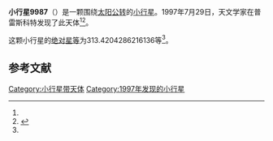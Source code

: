 {{Infobox planet
| bgcolour = #FFFFC0
| name = 9987 Peano
| symbol = 
| image = 
| caption = 
| discovery = yes
| discovery_ref = 
| discoverer = {{link-en|保罗·G·康宝|Paul G. Comba}}
| discovery_site = [[普雷斯科特|普雷斯科特]] 
| discovered = 1997年7月29日
| designations = yes
| mp_name = 
| named_after = 
| alt_names = 1997 OO1/ 1989 AS3 / 1996 EC3
| mp_category = [[主带小行星|主带小行星]]
| orbit_ref = <ref name="a">[http://ssd.jpl.nasa.gov/sbdb.cgi?sstr=9987 9987 Peano] {{Wayback|url=http://ssd.jpl.nasa.gov/sbdb.cgi?sstr=9987 |date=20210717080311 }}，小行星數據庫瀏覽器（JPL Small-Body Database Browser）－[[美国国家航空航天局|美国国家航空航天局]]喷气推进实验室</ref>
| epoch = 2456400.5 (2013年4月18日更新)
| aphelion = {{convert|2.451035577079343|AU|km|3|abbr=on|lk=out}}
| perihelion = {{convert|2.050297167014677|AU|km|3|abbr=on}}
| semimajor = {{convert|2.25066637204701|AU|km|3|abbr=on}}
| eccentricity = 0.089026613
| period = 1233.289716 [[日|日]]<br />3.38[[儒略年|儒略年]]
| avg_speed = 
| inclination = 7.635657703787097
| asc_node = 130.3458241496763
| mean_anomaly = 
| arg_peri = 313.4204286216136
| satellites = 
| physical_characteristics = yes
| dimensions = 
| mass = 
| density = 
| surface_grav = 
| escape_velocity = 
| sidereal_day = 
| axial_tilt = 
| pole_ecliptic_lat = 
| pole_ecliptic_lon = 
| albedo = 
| temperatures= 
| temp_name1 = 
| mean_temp_1 = 
| max_temp_1 = 
| temp_name2 = 
| max_temp_2 = 
| spectral_type = 
| abs_magnitude = 313.4204286216136
}}

'''小行星9987'''（{{lang-en|9987 Peano}}）是一颗围绕[[太阳|太阳]][[公转|公转]]的[[小行星|小行星]]。1997年7月29日，天文学家{{link-en|保罗·G·康宝|Paul G. Comba}}在普雷斯科特发现了此天体<ref name="a" /><ref>{{cite news|title=小行星列表|url=http://cfa-www.harvard.edu/iau/lists/NumberedMPs.txt|accessdate=2013-07-08|newspaper=哈佛大学|archive-date=2008-05-17|archive-url=https://web.archive.org/web/20080517010638/http://cfa-www.harvard.edu/iau/lists/NumberedMPs.txt|dead-url=no}}</ref>。

这颗小行星的[[绝对星等|绝对星等]]为313.4204286216136等<ref name="a" />。

==参考文献==
{{reflist}}
{{Minor Planet Number|[[小行星9986|小行星9986]]|[[小行星9988|小行星9988]]}}

{{小天体}}

[[Category:小行星带天体|Category:小行星带天体]]
[[Category:1997年发现的小行星|Category:1997年发现的小行星]]

{{asteroid-stub}}